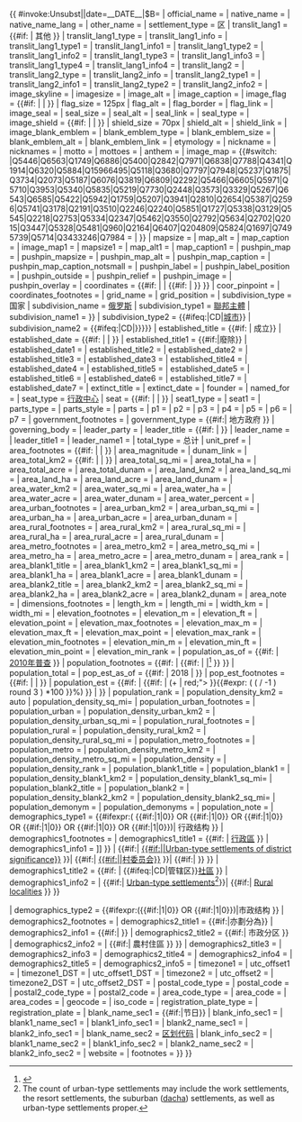 <includeonly>{{ {{{|safesubst:}}}#invoke:Unsubst||date=__DATE__|$B=
{{Infobox settlement
| name = {{{zh_name|{{PAGENAMEBASE}}}}}
| official_name =
| native_name = {{{ru_name|}}}
| native_name_lang = <!-- ISO 639-2 code e.g. "fr" for French. If more than one, use {{lang}} instead -->
| other_name = 
| settlement_type = 区
<!-- transliteration(s) -->
| translit_lang1 = {{#if: {{{loc_name1|}}} | 其他 }}
| translit_lang1_type = {{{loc_lang1|}}}
| translit_lang1_info = {{{loc_name1|}}}
| translit_lang1_type1 = {{{loc_lang2|}}}
| translit_lang1_info1 = {{{loc_name2|}}}
| translit_lang1_type2 = {{{loc_lang3|}}}
| translit_lang1_info2 = {{{loc_name3|}}}
| translit_lang1_type3 = {{{loc_lang4|}}}
| translit_lang1_info3 = {{{loc_name4|}}}
| translit_lang1_type4 = {{{other_lang|}}}
| translit_lang1_info4 = {{{other_name|}}}<!-- etc., up to translit_lang1_type6 / translit_lang1_info6 -->
| translit_lang2 =
| translit_lang2_type =
| translit_lang2_info =
| translit_lang2_type1 =
| translit_lang2_info1 =
| translit_lang2_type2 =
| translit_lang2_info2 = <!-- etc., up to translit_lang2_type6 / translit_lang2_info6 -->
<!-- images, nickname, motto -->
| image_skyline = {{{image_view|}}}
| imagesize =
| image_alt =
| image_caption = {{{image_caption|}}}
| image_flag = {{#if: {{{image_flag|}}} | {{{image_flag}}} | {{wikidata|property|raw|P41}} }}
| flag_size = 125px
| flag_alt =
| flag_border =
| flag_link =
| image_seal =
| seal_size =
| seal_alt =
| seal_link =
| seal_type =
| image_shield = {{#if: {{{image_coa|}}} | {{{image_coa}}} | {{wikidata|property|raw|P94}} }}
| shield_size = 70px
| shield_alt =
| shield_link =
| image_blank_emblem =
| blank_emblem_type = <!-- defaults to Logo -->
| blank_emblem_size =
| blank_emblem_alt =
| blank_emblem_link =
| etymology = 
| nickname =
| nicknames =
| motto =
| mottoes =
| anthem = {{{anthem|}}}{{{anthem_ref|}}}
<!-- maps and coordinates -->
| image_map = {{#switch: {{wikidata|property|raw|P131}} 
|Q5446|Q6563|Q1749|Q6886|Q5400|Q2842|Q7971|Q6838|Q7788|Q4341|Q1914|Q6320|Q5884|Q15966495|Q5118|Q3680|Q7797|Q7948|Q5237|Q1875|Q3734|Q2073|Q5187|Q6076|Q3819|Q6809|Q2292|Q5466|Q6605|Q5971|Q5710|Q3953|Q5340|Q5835|Q5219|Q7730|Q2448|Q3573|Q3329|Q5267|Q6543|Q6585|Q5422|Q5942|Q1759|Q5207|Q3941|Q2810|Q2654|Q5387|Q2596|Q5741|Q3178|Q2191|Q3510|Q2246|Q2240|Q5851|Q1727|Q5338|Q3129|Q5545|Q2218|Q2753|Q5334|Q2347|Q5462|Q3550|Q2792|Q5634|Q2702|Q2015|Q3447|Q5328|Q5481|Q960|Q2164|Q6407|Q204809|Q5824|Q1697|Q7495739|Q5714|Q3433246|Q7984 = {{Russia district OSM map}} | {{{image_map|}}} }}
| mapsize =
| map_alt =
| map_caption = {{{map_caption|}}}
| image_map1 = 
| mapsize1 =
| map_alt1 =
| map_caption1 =
| pushpin_map = <!-- name of a location map as per Template:Location_map -->
| pushpin_mapsize =
| pushpin_map_alt =
| pushpin_map_caption =
| pushpin_map_caption_notsmall =
| pushpin_label = <!-- only necessary if "name" or "official_name" are too long -->
| pushpin_label_position = <!-- position of the pushpin label: left, right, top, bottom, none -->
| pushpin_outside =
| pushpin_relief =
| pushpin_image =
| pushpin_overlay =
| coordinates = {{#if: {{{coordinates|}}} | {{{coordinates}}} | {{#if: {{wikidata|property|P625}} | {{WikidataCoord|display=}} }} }}
| coor_pinpoint = <!-- to specify exact location of coordinates (was coor_type) -->
| coordinates_footnotes = <!-- for references: use <ref> tags -->
| grid_name = <!-- name of a regional grid system -->
| grid_position = <!-- position on the regional grid system -->
<!-- location -->
| subdivision_type = 国家
| subdivision_name = [[俄罗斯]]
| subdivision_type1 = [[俄罗斯联邦主体|聯邦主體]]
| subdivision_name1 = {{{federal_subject|{{red|强制性参数，请指定}}}}}{{{federal_subject_ref|}}}
| subdivision_type2 = {{#ifeq:{{{type|}}}|CD|[[俄羅斯聚居地區類型|城市]]}}
| subdivision_name2 = {{#ifeq:{{{type|}}}|CD|{{{city|{{{city_ref|}}}}}}}}
| established_title = {{#if:{{{established_date|}}}{{wikidata|property|P571}} | 成立}}
| established_date = {{#if: {{{established_date|}}} | {{{established_date}}}{{{established_date_ref|}}} | {{wikidata|property|edit@end|P571}}{{wikidata|reference|P571}} }}
| established_title1 = {{#if:{{{abolished_date|}}}|廢除}}
| established_date1 = {{{abolished_date|}}}{{{abolished_date_ref|}}}
| established_title2 = 
| established_date2 =
| established_title3 =
| established_date3 =
| established_title4 =
| established_date4 =
| established_title5 =
| established_date5 =
| established_title6 =
| established_date6 =
| established_title7 =
| established_date7 =
| extinct_title =
| extinct_date =
| founder =
| named_for =
<!-- seat, smaller parts -->
| seat_type = [[行政中心]]
| seat = {{#if: {{{adm_ctr_name|}}} | {{{adm_ctr_name}}}{{{adm_ctr_ref|}}} | {{wikidata|property|linked|P36}} }}
| seat1_type = <!-- defaults to: Former seat -->
| seat1 =
| parts_type = 
| parts_style = 
| parts = 
| p1 = 
| p2 = 
| p3 = 
| p4 = 
| p5 = 
| p6 = 
| p7 = 
<!-- government type, leaders -->
| government_footnotes = <!-- for references: use <ref> tags -->
| government_type = {{#if:{{{mun_formation1_leader_name|}}}{{{mun_formation1_representative_body|}}}| 地方政府 }}
| governing_body = {{{mun_formation1_representative_body|}}}{{{mun_formation1_representative_body_ref|}}}
| leader_party =
| leader_title = {{#if:{{{mun_formation1_leader_name|}}} | {{{mun_formation1_leader_title|Leader}}}{{{mun_formation1_leader_title_ref|}}} }}
| leader_name = {{{mun_formation1_leader_name|}}}{{{mun_formation1_leader_name_ref|}}}
| leader_title1 =
| leader_name1 = <!-- etc., up to leader_title4 / leader_name4 -->
<!-- display settings -->
| total_type = 总计
| unit_pref = <!-- enter: Imperial, to display imperial before metric -->
<!-- area -->
| area_footnotes = {{#if: {{{area_km2_ref|}}} | {{{area_km2_ref}}} | {{wikidata|reference|P2046}} }}
| area_magnitude = <!-- use only to set a special wikilink -->
| dunam_link = <!-- If dunams are used, this specifies which dunam to link. -->
| area_total_km2 = {{#if: {{{area_km2|}}} | {{{area_km2}}} | {{wikidata|property|raw|P2046}} }}
| area_total_sq_mi = <!-- see table @ Template:Infobox settlement for details -->
| area_total_ha =
| area_total_acre =
| area_total_dunam = <!-- used in Middle East articles only -->
| area_land_km2 =
| area_land_sq_mi =
| area_land_ha =
| area_land_acre =
| area_land_dunam = <!-- used in Middle East articles only -->
| area_water_km2 =
| area_water_sq_mi =
| area_water_ha =
| area_water_acre =
| area_water_dunam = <!-- used in Middle East articles only -->
| area_water_percent =
| area_urban_footnotes = <!-- for references: use <ref> tags -->
| area_urban_km2 =
| area_urban_sq_mi =
| area_urban_ha =
| area_urban_acre =
| area_urban_dunam = <!-- used in Middle East articles only -->
| area_rural_footnotes = <!-- for references: use <ref> tags -->
| area_rural_km2 =
| area_rural_sq_mi =
| area_rural_ha =
| area_rural_acre =
| area_rural_dunam = <!-- used in Middle East articles only -->
| area_metro_footnotes = <!-- for references: use <ref> tags -->
| area_metro_km2 =
| area_metro_sq_mi =
| area_metro_ha =
| area_metro_acre =
| area_metro_dunam = <!-- used in Middle East articles only -->
| area_rank =
| area_blank1_title =
| area_blank1_km2 =
| area_blank1_sq_mi =
| area_blank1_ha =
| area_blank1_acre =
| area_blank1_dunam = <!-- used in Middle East articles only -->
| area_blank2_title =
| area_blank2_km2 =
| area_blank2_sq_mi =
| area_blank2_ha =
| area_blank2_acre =
| area_blank2_dunam = <!-- used in Middle East articles only -->
| area_note =
<!-- dimensions -->
| dimensions_footnotes = <!-- for references: use <ref> tags -->
| length_km =
| length_mi =
| width_km =
| width_mi =
<!-- elevation -->
| elevation_footnotes = <!-- for references: use <ref> tags -->
| elevation_m =
| elevation_ft =
| elevation_point = <!-- for denoting the measurement point -->
| elevation_max_footnotes = <!-- for references: use <ref> tags -->
| elevation_max_m =
| elevation_max_ft =
| elevation_max_point = <!-- for denoting the measurement point -->
| elevation_max_rank =
| elevation_min_footnotes = <!-- for references: use <ref> tags -->
| elevation_min_m =
| elevation_min_ft =
| elevation_min_point = <!-- for denoting the measurement point -->
| elevation_min_rank =
<!-- population -->
| population_as_of = {{#if:{{{pop_2010census|}}} | [[2010年俄羅斯人口普查|2010年普查]] }}
| population_footnotes = {{#if: {{{pop_2010census|}}} | {{#if: {{{pop_2010census_ref|}}} | {{{pop_2010census_ref}}} |<ref name="2010Census">{{ru-pop-ref|2010Census}}</ref> }} }}
| population_total = {{{pop_2010census|}}}
| pop_est_as_of = {{#if: <!-- wikidata pop as of 01.01.18 is set --> {{wikidata|property|raw|P1082|P585=2018-01-01}} | 2018 | <!-- use template paramenter --> {{{pop_latest_date|}}} }}
| pop_est_footnotes = {{#if: <!-- wikidata pop as of 01.01.18 is set --> {{wikidata|property|raw|P1082|P585=2018-01-01}} | {{wikidata|reference|P1082|P585=2018-01-01}} | <!-- use template paramenter --> {{{pop_latest_ref|}}} }} 
| population_est = {{#if: <!-- wikidata pop as of 01.01.18 is set --> {{wikidata|property|raw|P1082|P585=2018-01-01}} | {{wikidata|property|raw|P1082|P585=2018-01-01}} <!-- begin pct change -->{{#if: {{{pop_2010census|}}} | (<span style="color:{{#ifexpr: {{formatnum:{{{pop_2010census}}}|R}} < {{wikidata|property|raw|P1082|P585=2018-01-01}} | green;">+ | red;"> }}{{#expr: ( ( {{wikidata|property|raw|P1082|P585=2018-01-01}} / {{formatnum:{{{pop_2010census}}}|R}} -1 ) round 3 ) *100 }}%</span>) }}<!-- end pct change --> | <!-- use template paramenter --> {{{pop_latest|}}} }}
| population_rank =
| population_density_km2 = auto
| population_density_sq_mi=
| population_urban_footnotes =
| population_urban = {{{urban_pop_2010census|}}}
| population_density_urban_km2 =
| population_density_urban_sq_mi =
| population_rural_footnotes =
| population_rural = {{{rural_pop_2010census|}}}
| population_density_rural_km2 =
| population_density_rural_sq_mi =
| population_metro_footnotes =
| population_metro =
| population_density_metro_km2 =
| population_density_metro_sq_mi =
| population_density =
| population_density_rank =
| population_blank1_title =
| population_blank1 =
| population_density_blank1_km2 =
| population_density_blank1_sq_mi=
| population_blank2_title =
| population_blank2 =
| population_density_blank2_km2 =
| population_density_blank2_sq_mi=
| population_demonym = <!-- demonym, e.g. Liverpudlian for someone from Liverpool -->
| population_demonyms =
| population_note =
<!-- demographics (section 1) -->
| demographics_type1 = {{#ifexpr:( {{#if:{{{no_of_towns_of_district_significance|}}}|1|0}} OR {{#if:{{{no_of_urban-type_settlements_of_district_significance|}}}|1|0}} OR {{#if:{{{no_of_selsoviets_type1|}}}|1|0}} OR {{#if:{{{no_of_cities_towns|}}}|1|0}} OR {{#if:{{{no_of_urban-type_settlements|}}}|1|0}} OR {{#if:{{{no_of_rural_localities|}}}|1|0}})| 行政结构 }}
| demographics1_footnotes = <!-- for references: use <ref> tags -->
| demographics1_title1 = {{#if:{{{no_of_towns_of_district_significance|}}}{{{no_of_urban-type_settlements_of_district_significance|}}}{{{no_of_selsoviets_type1|}}}{{{no_of_selsoviets_type2|}}} | [[俄罗斯行政区划#下級行政區|行政區]] }}
| demographics1_info1 = {{comma separated entries|<!-- NO. OF TOWNS OF DISTRICT SIGNIFICANCE
-->{{#if:{{{no_of_towns_of_district_significance|}}}|{{{no_of_towns_of_district_significance|}}} [[Town of district significance|{{#if:{{{town_of_district_significance_type|}}}|{{{town_of_district_significance_type}}}|Towns of district significance}}]] }}
|<!-- NO. OF URBAN-TYPE SETTLEMENTS OF DISTRICT SIGNIFICANCE
-->{{#if:{{{no_of_urban-type_settlements_of_district_significance|}}}|{{{no_of_urban-type_settlements_of_district_significance|}}} [[Urban-type settlement#Administrative divisions|{{#if:{{{urban-type_settlement_of_district_significance_type|}}}|{{{urban-type_settlement_of_district_significance_type}}}|Urban-type settlements of district significance}}]] }}|<!--NO. OF SELSOVIETS TYPE I
-->{{#if:{{{no_of_selsoviets_type1|}}}|{{{no_of_selsoviets_type1|}}} [[村委员会|{{#if:{{{selsoviet_type1|}}}|{{{selsoviet_type1}}}|村委员会}}]] }}|<!--NO. OF SELSOVIETS TYPE II
-->{{#if:{{{no_of_selsoviets_type2|}}}|{{{no_of_selsoviets_type2|}}} {{{selsoviet_type2|其它农村区划}}} }} }}
| demographics1_title2 = {{#if:{{{no_of_cities_towns|}}}{{{no_of_urban-type_settlements|}}}{{{no_of_rural_localities|}}} | {{#ifeq:{{{type|}}}|CD|管辖区}}[[俄罗斯行政区划|社區]]{{{counts_ref|}}} }}
| demographics1_info2 = {{comma separated entries|<!--NO. OF CITIES/TOWNS
-->{{#if:{{{no_of_cities_towns|}}}| {{{no_of_cities_towns|}}} [[Types of inhabited localities in Russia#Urban localities|Cities/towns]] }}|<!--NO. OF URBAN-TYPE SETTLEMENTS
-->{{#if:{{{no_of_urban-type_settlements|}}}| {{{no_of_urban-type_settlements|}}} [[Urban-type settlement]]s<ref name="UTSNote">The count of urban-type settlements may include the work settlements, the resort settlements, the suburban ([[dacha]]) settlements, as well as urban-type settlements proper.</ref>}}|<!--NO. OF RURAL LOCALITIES
-->{{#if:{{{no_of_rural_localities|}}}|{{{no_of_rural_localities|}}} [[Types of inhabited localities in Russia#Rural localities|Rural localities]] }} }}

<!-- demographics (section 2) -->
| demographics_type2 = {{#ifexpr:({{#if:{{{mun_formation1|}}}|1|0}} OR {{#if:{{{mun_formation2|}}}|1|0}})|市政结构 }}
| demographics2_footnotes = <!-- for references: use <ref> tags -->
| demographics2_title1 = {{#if:{{{mun_formation1|}}}|亦劃分為}}
| demographics2_info1 = {{#if:{{{mun_formation1|}}}| {{{mun_formation1}}}{{{mun_formation1_ref|}}} }}
| demographics2_title2 = {{#if:{{{mun_formation1_no_of_urban_settlements|}}}{{{mun_formation1_no_of_rural_settlements|}}}| 市政分区{{{mun_formation1_counts_ref|}}} }}
| demographics2_info2 = {{comma separated entries|<!--URBAN SETTLEMENTS OF MUN. FORMATION1
-->{{#if:{{{mun_formation1_no_of_urban_settlements|}}}|{{{mun_formation1_no_of_urban_settlements|}}} 城市住區 }}|<!--RURAL SETTLEMENTS OF MUN. FORMATION1
-->{{#if:{{{mun_formation1_no_of_rural_settlements|}}}|{{{mun_formation1_no_of_rural_settlements|}}} 農村住區 }} }}
| demographics2_title3 = 
| demographics2_info3 = 
| demographics2_title4 = 
| demographics2_info4 = 
| demographics2_title5 = 
| demographics2_info5 = 
<!-- time zone(s) -->
| timezone1 = {{Russia Time Zone Wikidata|timezone}}
| utc_offset1 = {{Russia Time Zone Wikidata|utc_offset}}
| timezone1_DST =
| utc_offset1_DST =
| timezone2 =
| utc_offset2 =
| timezone2_DST =
| utc_offset2_DST =
<!-- postal codes, area code -->
| postal_code_type = <!-- enter ZIP Code, Postcode, Post code, Postal code... -->
| postal_code =
| postal2_code_type = <!-- enter ZIP Code, Postcode, Post code, Postal code... -->
| postal2_code =
| area_code_type = <!-- defaults to: Area code(s) -->
| area_code =
| area_codes =
| geocode =
| iso_code =
| registration_plate_type =
| registration_plate =
<!-- blank fields (section 1) -->
| blank_name_sec1 = {{#if:{{{holiday|}}}|节日}}
| blank_info_sec1 = {{{holiday|}}}{{{holiday_ref|}}}
| blank1_name_sec1 =
| blank1_info_sec1 =
| blank2_name_sec1 =
| blank2_info_sec1 = <!-- etc., up to blank7_name_sec1 / blank7_info_sec1 -->
<!-- blank fields (section 2) -->
| blank_name_sec2 = [[俄罗斯市政土地区划代码|区划代码]]
| blank_info_sec2 = {{wikidata|property|P764}}
| blank1_name_sec2 =
| blank1_info_sec2 =
| blank2_name_sec2 =
| blank2_info_sec2 = <!-- etc., up to blank7_name_sec2 / blank7_info_sec2 -->
<!-- website, footnotes -->
| website = {{{website|}}}
| footnotes =
}}
}}</includeonly><noinclude>
{{Documentation}}
</noinclude>